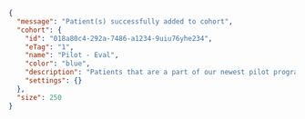 ```json
{
  "message": "Patient(s) successfully added to cohort",
  "cohort": {
    "id": "018a80c4-292a-7486-a1234-9uiu76yhe234",
    "eTag": "1",
    "name": "Pilot - Eval",
    "color": "blue",
    "description": "Patients that are a part of our newest pilot program.",
    "settings": {}
  },
  "size": 250
}
```
